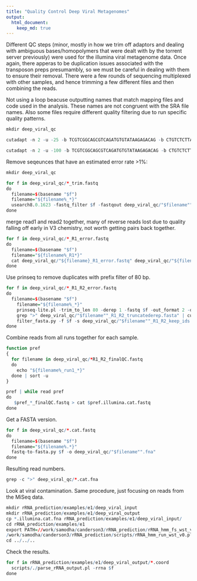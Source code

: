 ```yaml
---
title: "Quality Control Deep Viral Metagenomes"
output:
  html_document:
    keep_md: true
---
```


Different QC steps (minor, mostly in how we trim off adaptors and dealing with ambiguous bases/homopolymers that were dealt with by the torrent server previously) were used for the illumina viral metagenome data. Once again, there apperas to be duplication issues associated with the transposon preps presumambly, so we must be careful in dealing with them to ensure their removal. There were a few rounds of sequencing multiplexed with other samples, and hence trimming a few different files and then combining the reads.

Not using a loop beacuse outputting names that match mapping files and code used in the analysis. These names are not congruent with the SRA file names. Also some files require different quality filtering due to run specific quality patterns.

```r
mkdir deep_viral_qc

cutadapt -n 2 -u -25 -b TCGTCGGCAGCGTCAGATGTGTATAAGAGACAG -b CTGTCTCTTATACACATCTGACGCTGCCGACGA -b GTCTCGTGGGCTCGGAGATGTGTATAAGAGACAG -b CTGTCTCTTATACACATCTCCGAGCCCACGAGAC -b AGATGTGTATAAGAGACAG -b CTGTCTCTTATACACATCT -o deep_viral_qc/V4_run1_R1_trim.fastq raw_deep_viral/deep_viral_p2_A3257_27cds_run1_S1_L001_R1_001.fastq.gz

cutadapt -n 2 -u -100 -b TCGTCGGCAGCGTCAGATGTGTATAAGAGACAG -b CTGTCTCTTATACACATCTGACGCTGCCGACGA -b GTCTCGTGGGCTCGGAGATGTGTATAAGAGACAG -b CTGTCTCTTATACACATCTCCGAGCCCACGAGAC -b AGATGTGTATAAGAGACAG -b CTGTCTCTTATACACATCT -o deep_viral_qc/V4_run1_R2_trim.fastq raw_deep_viral/deep_viral_p2_A3257_27cds_run1_S1_L001_R2_001.fastq.gz

```

Remove seqeunces that have an estimated error rate >1%:

```r
mkdir deep_viral_qc

for f in deep_viral_qc/*_trim.fastq
do
  filename=$(basename "$f")
  filename="${filename%_*}"
  usearch8.0.1623 -fastq_filter $f -fastqout deep_viral_qc/"$filename""_error.fastq" -fastq_maxns 1 -fastq_maxee_rate 0.01 -fastq_minlen 80
done
```

merge read1 and read2 together, many of reverse reads lost due to quality falling off early in V3 chemistry, not worth getting pairs back together.

```r
for f in deep_viral_qc/*_R1_error.fastq
do
  filename=$(basename "$f")
  filename="${filename%_R1*}"
  cat deep_viral_qc/"${filename}_R1_error.fastq" deep_viral_qc/"${filename}_R2_error.fastq" > deep_viral_qc/"${filename}_R1_R2_error.fastq"
done
```

Use prinseq to remove duplicates with prefix filter of 80 bp.

```r
for f in deep_viral_qc/*_R1_R2_error.fastq
do
  filename=$(basename "$f")
	filename="${filename%_*}"
	prinseq-lite.pl -trim_to_len 80 -derep 1 -fastq $f -out_format 2 -out_good deep_viral_qc/"$filename""_R1_R2_truncatederep"
	grep ">" deep_viral_qc/"$filename""_R1_R2_truncatederep.fasta" | cut -c 2- > deep_viral_qc/"$filename""_R1_R2_keep_ids.txt"
	filter_fasta.py -f $f -s deep_viral_qc/"$filename""_R1_R2_keep_ids.txt" -o deep_viral_qc/"$filename""_R1_R2_finalQC.fastq"
done
```

Combine reads from all runs together for each sample.

```r
function pref
{
  for filename in deep_viral_qc/*R1_R2_finalQC.fastq
  do
    echo "${filename%_run1_*}"
  done | sort -u
}

pref | while read pref
do
   $pref_*_finalQC.fastq > cat $pref.illumina.cat.fastq
done
```

Get a FASTA version.

```r
for f in deep_viral_qc/*.cat.fastq
do
  filename=$(basename "$f")
  filename="${filename%.*}"
  fastq-to-fasta.py $f -o deep_viral_qc/"$filename"".fna"
done
```

Resulting read numbers.

```r
grep -c ">" deep_viral_qc/*.cat.fna
```


Look at viral contamination. Same procedure, just focusing on reads from the MiSeq data.

```r
mkdir rRNA_prediction/examples/e1/deep_viral_input
mkdir rRNA_prediction/examples/e1/deep_viral_output  
cp *.illumina.cat.fna rRNA_prediction/examples/e1/deep_viral_input/
cd rRNA_prediction/examples/e1
export PATH=//work/samodha/canderson3/rRNA_prediction/rRNA_hmm_fs_wst_v0:$PATH
/work/samodha/canderson3/rRNA_prediction/scripts/rRNA_hmm_run_wst_v0.pl deep_viral_input deep_viral_output
cd ../../..
```

Check the results.

```r
for f in rRNA_prediction/examples/e1/deep_viral_output/*.coord
  scripts/./parse_rRNA_output.pl -rrna $f
done
```
